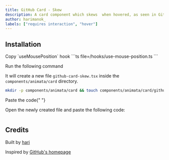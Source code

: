 ```yaml
---
title: GitHub Card - Skew
description: A card component which skews  when hovered, as seen in GitHub's homepage
author: harimanok_
labels: ["requires interaction", "hover"]
---
```


<ComponentPreview name="card-github-card-skew--docs" />

## Installation

<Steps>
<Step>Copy `useMousePosition` hook</Step>
```ts file=<rootDir>/hooks/use-mouse-position.ts
```

<Step>Run the following command</Step>

It will create a new file `github-card-skew.tsx` inside the `components/animata/card` directory.

```bash
mkdir -p components/animata/card && touch components/animata/card/github-card-skew.tsx
```

<Step>Paste the code</Step>{" "}

Open the newly created file and paste the following code:

```jsx file=<rootDir>/animata/card/github-card-skew.tsx

```

</Steps>

## Credits

Built by [hari](https://github.com/hari)

Inspired by [GitHub's homepage](https://github.com)
